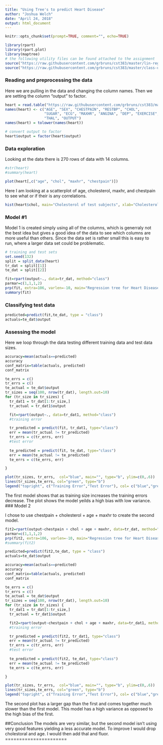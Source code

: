 ```yaml
---
title: "Using Tree's to predict Heart Disease"
author: "Joshua Welch"
date: "April 24, 2018"
output: html_document
---
```


<!-- change echo=FALSE to echo=TRUE to show code -->
```r
knitr::opts_chunk$set(prompt=TRUE, comment="", echo=TRUE)
```


```r
library(rpart)
library(rpart.plot)
library(maptree)
# the following utility files can be found attached to the assignment
source("https://raw.githubusercontent.com/grbruns/cst383/master/lin-regr-util.R")
source("https://raw.githubusercontent.com/grbruns/cst383/master/class-util.R")
```

### Reading and preprocessing the data
Here we are pulling in the data and changing the column names. Then we are setting the column "output" to factor.

```r
heart = read.table("https://raw.githubusercontent.com/grbruns/cst383/master/heart.dat", quote = "/")
names(heart) <- c("AGE", "SEX", "CHESTPAIN", "RESTBP", "CHOL",
                  "SUGAR", "ECG", "MAXHR", "ANGINA", "DEP", "EXERCISE", "FLUOR",
                  "THAL", "OUTPUT")
names(heart) = tolower(names(heart))

# convert output to factor
heart$output = factor(heart$output)
```

### Data exploration
Looking at the data there is 270 rows of data with 14 columns. 

```r
#str(heart)
#summary(heart)
```

```r
plot(heart[,c("age", "chol", "maxhr", "chestpain")])
```

  Here I am looking at a scatterplot of age, cholesterol, maxhr, and chestpain to see what or if their is any correlations.

```r
hist(heart$chol, main="Cholesterol of test subjects", xlab="Cholesterol", col="blue")
```
### Model #1

Model 1 is created simply using all of the columns, which is generraly not the best idea but gives a good idea of the data to see which columns are more useful than others. Since the data set is rather small this is easy to run, where a larger data set could be problematic.


```r
# training and test sets
set.seed(132)
split = split_data(heart)
tr_dat = split[[1]]
te_dat = split[[2]]
```



```r
fit=rpart(output~., data=tr_dat, method="class")
parmar=c(1,1,1,2)
prp(fit, extra=106, varlen=-10, main="Regression tree for Heart Disease", box.col=c("green", "blue")[fit$frame$yval])
summary(fit)
```
### Classifying test data


```r
predicted=predict(fit,te_dat, type = "class")
actuals=te_dat$output
```
### Assessing the model

Here we loop through the data testing different training data and test data sizes.

```r

accuracy=mean(actuals==predicted)
accuracy
conf_matrix=table(actuals, predicted)
conf_matrix

te_errs = c()
tr_errs = c()
te_actual = te_dat$output
tr_sizes = seq(100, nrow(tr_dat), length.out=10)
for (tr_size in tr_sizes) {
  tr_dat1 = tr_dat[1:tr_size,]
  tr_actual = tr_dat1$output

  fit=rpart(output~., data=tr_dat1, method="class")
  #training error

  tr_predicted = predict(fit, tr_dat1, type="class")
  err = mean(tr_actual != tr_predicted)
  tr_errs = c(tr_errs, err)
  #test error
  
  te_predicted = predict(fit, te_dat, type="class")
  err = mean(te_actual != te_predicted)
  te_errs = c(te_errs, err)

}

plot(tr_sizes, tr_errs,  col="blue", main="", type="b", ylim=c(0,.6))
lines(tr_sizes,te_errs, col="green", type="b")
legend("topright", c("Training Error","Test Error"), col= c("blue","green"), lty=1)
```

  The first model shows that as training size increases the training errors decrease. The plot shows the model yeilds a high bias with low variance.
### Model 2

I chose to use chestpain + cholesterol + age + maxhr to create the second model.

```r
fit2=rpart(output~chestpain + chol + age + maxhr, data=tr_dat, method="class")
parmar=c(1,1,1,2)
prp(fit2, extra=106, varlen=-10, main="Regression tree for Heart Disease", box.col=c("green", "blue")[fit2$frame$yval])
#summary(fit2)
```

```r
predicted=predict(fit2,te_dat, type = "class")
actuals=te_dat$output
```

```r

accuracy=mean(actuals==predicted)
accuracy
conf_matrix=table(actuals, predicted)
conf_matrix

te_errs = c()
tr_errs = c()
te_actual = te_dat$output
tr_sizes = seq(100, nrow(tr_dat), length.out=10)
for (tr_size in tr_sizes) {
  tr_dat1 = tr_dat[1:tr_size,]
  tr_actual = tr_dat1$output

  fit2=rpart(output~chestpain + chol + age + maxhr, data=tr_dat1, method="class")
  #training error

  tr_predicted = predict(fit2, tr_dat1, type="class")
  err = mean(tr_actual != tr_predicted)
  tr_errs = c(tr_errs, err)
  #test error
  
  te_predicted = predict(fit2, te_dat, type="class")
  err = mean(te_actual != te_predicted)
  te_errs = c(te_errs, err)

}

plot(tr_sizes, tr_errs,  col="blue", main="", type="b", ylim=c(0,.6))
lines(tr_sizes,te_errs, col="green", type="b")
legend("topright", c("Training Error","Test Error"), col= c("blue","green"), lty=1)
```


  The second plot has a larger gap than the first and comes together much slower than the first model. This model has a high variance as opposed to the high bias of the first.


##Conclusion
The models are very similar, but the second model isn't using very good features yielding a less accurate model. To improve I would drop cholestoral and age. I would then add thal and fluor.
======================


















